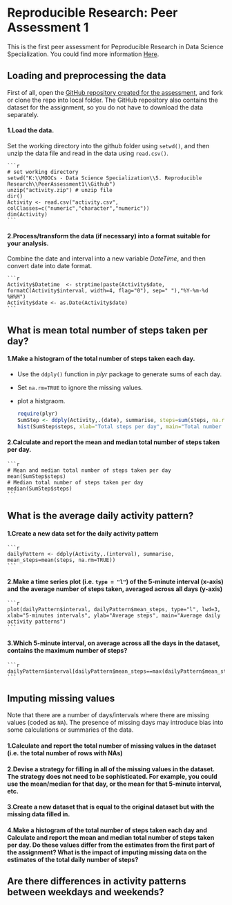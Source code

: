 # Reproducible Research: Peer Assessment 1

This is the first peer assessment for Peproducible Research in Data Science Specialization. You could find more information [Here](https://class.coursera.org/repdata-002/human_grading/view/courses/972084/assessments/3/submissions).

## Loading and preprocessing the data

First of all, open the [GitHub repository created for the assessment](https://github.com/rdpeng/RepData_PeerAssessment1), and fork or clone the repo into local folder.  The GitHub repository also contains the dataset for the assignment, so you do not have to download the data separately.

#### 1.Load the data. 

Set the working directory into the github folder using ``setwd()``, and then unzip the data file and read in the data using ``read.csv()``.

    ```r
    # set working directory
    setwd("K:\\MOOCs - Data Science Specialization\\5. Reproducible Research\\PeerAssessment1\\Github") 
    unzip("activity.zip") # unzip file
    dir()
    Activity <- read.csv("activity.csv", colClasses=c("numeric","character","numeric"))
    dim(Activity)
    ```

#### 2.Process/transform the data (if necessary) into a format suitable for your analysis. 

Combine the date and interval into a new variable _DateTime_, and then convert date into date format.

    ```r
    Activity$Datetime  <- strptime(paste(Activity$date, formatC(Activity$interval, width=4, flag="0"), sep=" "),"%Y-%m-%d %H%M")
    Activity$date <- as.Date(Activity$date)
    ```

## What is mean total number of steps taken per day?

#### 1.Make a histogram of the total number of steps taken each day.

- Use the ``ddply()`` function in _plyr_ package to generate sums of each day.
    
- Set ``na.rm=TRUE`` to ignore the missing values.
    
- plot a histgraom.

    ```r
    require(plyr)
    SumStep <- ddply(Activity,.(date), summarise, steps=sum(steps, na.rm=TRUE))
    hist(SumStep$steps, xlab="Total steps per day", main="Total number of steps taken each day")
    ```

#### 2.Calculate and report the mean and median total number of steps taken per day.


    ```r
    # Mean and median total number of steps taken per day
    mean(SumStep$steps)
    # Median total number of steps taken per day
    median(SumStep$steps)
    ```

## What is the average daily activity pattern?

#### 1.Create a new data set for the daily activity pattern

    ```r
    dailyPattern <- ddply(Activity,.(interval), summarise, mean_steps=mean(steps, na.rm=TRUE))
    ```

#### 2.Make a time series plot (i.e. ``type = "l"``) of the 5-minute interval (x-axis) and the average number of steps taken, averaged across all days (y-axis)

    ```r
    plot(dailyPattern$interval, dailyPattern$mean_steps, type="l", lwd=3, xlab="5-minutes intervals", ylab="Average steps", main="Average daily activity patterns")
    ```
    
#### 3.Which 5-minute interval, on average across all the days in the dataset, contains the maximum number of steps?

    ```r
    dailyPattern$interval[dailyPattern$mean_steps==max(dailyPattern$mean_steps)]
    ```
    
## Imputing missing values

Note that there are a number of days/intervals where there are missing values (coded as ``NA``). The presence of missing days may introduce bias into some calculations or summaries of the data.

#### 1.Calculate and report the total number of missing values in the dataset (i.e. the total number of rows with NAs)

#### 2.Devise a strategy for filling in all of the missing values in the dataset. The strategy does not need to be sophisticated. For example, you could use the mean/median for that day, or the mean for that 5-minute interval, etc.

#### 3.Create a new dataset that is equal to the original dataset but with the missing data filled in.

#### 4.Make a histogram of the total number of steps taken each day and Calculate and report the mean and median total number of steps taken per day. Do these values differ from the estimates from the first part of the assignment? What is the impact of imputing missing data on the estimates of the total daily number of steps?



## Are there differences in activity patterns between weekdays and weekends?
